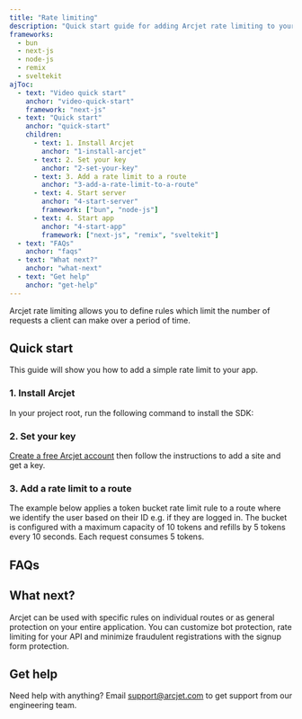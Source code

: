 ```yaml
---
title: "Rate limiting"
description: "Quick start guide for adding Arcjet rate limiting to your Next.js, Node.js, Bun, Remix, or SvelteKit app."
frameworks:
  - bun
  - next-js
  - node-js
  - remix
  - sveltekit
ajToc:
  - text: "Video quick start"
    anchor: "video-quick-start"
    framework: "next-js"
  - text: "Quick start"
    anchor: "quick-start"
    children:
      - text: 1. Install Arcjet
        anchor: "1-install-arcjet"
      - text: 2. Set your key
        anchor: "2-set-your-key"
      - text: 3. Add a rate limit to a route
        anchor: "3-add-a-rate-limit-to-a-route"
      - text: 4. Start server
        anchor: "4-start-server"
        framework: ["bun", "node-js"]
      - text: 4. Start app
        anchor: "4-start-app"
        framework: ["next-js", "remix", "sveltekit"]
  - text: "FAQs"
    anchor: "faqs"
  - text: "What next?"
    anchor: "what-next"
  - text: "Get help"
    anchor: "get-help"
---
```








Arcjet rate limiting allows you to define rules which limit the number of
requests a client can make over a period of time.

<WhatIsArcjet />

<SlotByFramework client:load>
  <NextJsVideoQuickStart slot="next-js" />
</SlotByFramework>

## Quick start

This guide will show you how to add a simple rate limit to your <FrameworkName client:load /> app.

### 1. Install Arcjet

In your project root, run the following command to install the SDK:

<SlotByFramework client:load>
  <BunStep1 slot="bun" />
  <NextJsStep1 slot="next-js" />
  <NodeJsStep1 slot="node-js" />
  <RemixStep1 slot="remix" />
  <SvelteKitStep1 slot="sveltekit" />
</SlotByFramework>

### 2. Set your key

[Create a free Arcjet account](https://app.arcjet.com) then follow the
instructions to add a site and get a key.

<SlotByFramework client:load>
  <BunStep2 slot="bun" />
  <NextJsStep2 slot="next-js" />
  <NodeJsStep2 slot="node-js" />
  <RemixStep2 slot="remix" />
  <SvelteKitStep2 slot="sveltekit" />
</SlotByFramework>

### 3. Add a rate limit to a route

The example below applies a token bucket rate limit rule to a route where we
identify the user based on their ID e.g. if they are logged in. The bucket is
configured with a maximum capacity of 10 tokens and refills by 5 tokens every
10 seconds. Each request consumes 5 tokens.

<SlotByFramework client:load>
  <BunStep3 slot="bun" />
  <NextJsStep3 slot="next-js" />
  <NodeJsStep3 slot="node-js" />
  <RemixStep3 slot="remix" />
  <SvelteKitStep3 slot="sveltekit" />
</SlotByFramework>

<SlotByFramework client:load>
  <BunStep4 slot="bun" />
  <NextJsStep4 slot="next-js" />
  <NodeJsStep4 slot="node-js" />
  <RemixStep4 slot="remix" />
  <SvelteKitStep4 slot="sveltekit" />
</SlotByFramework>

## FAQs

<FAQs />

## What next?

Arcjet can be used with specific rules on individual routes or as general
protection on your entire application. You can customize bot protection, rate
limiting for your API and minimize fraudulent registrations with the signup form
protection.

<CardGrid>
  <LinkCard
    title="Example apps"
    href="https://github.com/arcjet/arcjet-js/tree/main/examples"
    description="Check out the examples."
  />
  <LinkCard
    title="Rate limit algorithms"
    href="/rate-limiting/algorithms"
    description="Learn which algorithm to use."
  />
  <LinkCard
    title="Rate limiting reference"
    href="/rate-limiting/reference?f=bun"
    description="Full details about rate limiting."
  />
  <LinkCard
    title="SDK reference"
    href="/reference/nodejs"
    description="Node.js SDK reference guide."
  />
  <LinkCard
    title="Testing"
    href="/testing"
    description="Write tests for your rules."
  />
</CardGrid>

## Get help

Need help with anything? Email support@arcjet.com to get support from our
engineering team.

<Comments />
